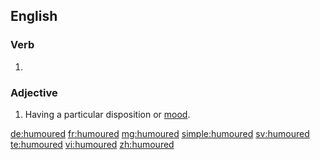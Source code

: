 ==English==

===Verb===
{{head|en}}

# {{en-past of|humour}}

===Adjective===
{{en-adj}}

# {{qualifier|only in combination with [[good]], [[bad]] or [[ill]]}} Having a particular disposition or [[mood]].

[[de:humoured]]
[[fr:humoured]]
[[mg:humoured]]
[[simple:humoured]]
[[sv:humoured]]
[[te:humoured]]
[[vi:humoured]]
[[zh:humoured]]